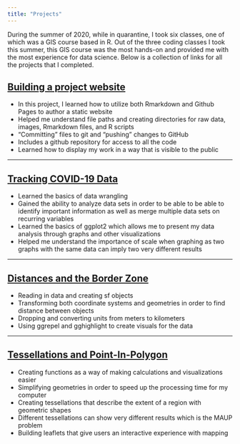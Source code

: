 ```yaml
---
title: "Projects"
---
```


During the summer of 2020, while in quarantine, I took six classes, one of which was a GIS course based in R. Out of the three coding classes I took this summer, this GIS course was the most hands-on and provided me with the most experience for data science.  Below is a collection of links for all the projects that I completed.

## [Building  a project website](https://github.com/TylerChia/TylerChia.git)

- In this project, I learned how to utilize both Rmarkdown and Github Pages to author a static website
- Helped me understand file paths and creating directories for raw data, images, Rmarkdown files, and R scripts
- "Committing" files to git and "pushing" changes to GitHub
- Includes a github repository for access to all the code
- Learned how to display my work in a way that is visible to the public

*****

## [Tracking COVID-19 Data](https://tylerchia.github.io/geog-176A-labs/lab-02.html)

- Learned the basics of data wrangling
- Gained the ability to analyze data sets in order to be able to be able to identify important information as well as merge multiple data sets on recurring variables
- Learned the basics of ggplot2 which allows me to present my data analysis through graphs and other visualizations
- Helped me understand the importance of scale when graphing as two graphs with the same data can imply two very different results

*****

## [Distances and the Border Zone](https://tylerchia.github.io/geog-176A-labs/lab-03.html)

- Reading in data and creating sf objects
- Transforming both coordinate systems and geometries in order to find distance between objects
- Dropping and converting units from meters to kilometers
- Using ggrepel and gghighlight to create visuals for the data

*****

## [Tessellations and Point-In-Polygon](https://tylerchia.github.io/geog-176A-labs/lab-04.html)

- Creating functions as a way of making calculations and visualizations easier
- Simplifying geometries in order to speed up the processing time for my computer
- Creating tessellations that describe the extent of a region with geometric shapes
- Different tessellations can show very different results which is the MAUP problem
- Building leaflets that give users an interactive experience with mapping
